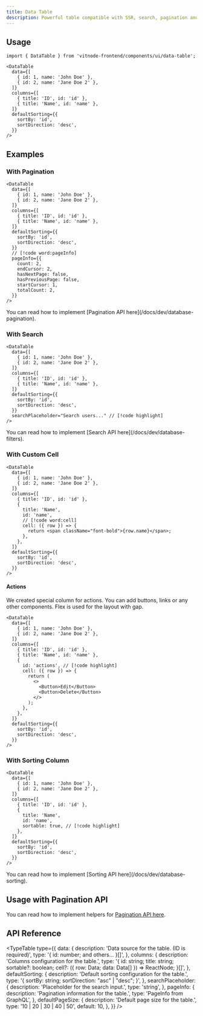 ```yaml
---
title: Data Table
description: Powerful table compatible with SSR, search, pagination and more.
---
```


## Usage

```tsx
import { DataTable } from 'vitnode-frontend/components/ui/data-table';
```

```tsx
<DataTable
  data={[
    { id: 1, name: 'John Doe' },
    { id: 2, name: 'Jane Doe 2' },
  ]}
  columns={[
    { title: 'ID', id: 'id' },
    { title: 'Name', id: 'name' },
  ]}
  defaultSorting={{
    sortBy: 'id',
    sortDirection: 'desc',
  }}
/>
```

## Examples

### With Pagination

```tsx
<DataTable
  data={[
    { id: 1, name: 'John Doe' },
    { id: 2, name: 'Jane Doe 2' },
  ]}
  columns={[
    { title: 'ID', id: 'id' },
    { title: 'Name', id: 'name' },
  ]}
  defaultSorting={{
    sortBy: 'id',
    sortDirection: 'desc',
  }}
  // [!code word:pageInfo]
  pageInfo={{
    count: 2,
    endCursor: 2,
    hasNextPage: false,
    hasPreviousPage: false,
    startCursor: 1,
    totalCount: 2,
  }}
/>
```

<Callout title="Backend">
  You can read how to implement [Pagination API
  here](/docs/dev/database-pagination).
</Callout>

### With Search

```tsx
<DataTable
  data={[
    { id: 1, name: 'John Doe' },
    { id: 2, name: 'Jane Doe 2' },
  ]}
  columns={[
    { title: 'ID', id: 'id' },
    { title: 'Name', id: 'name' },
  ]}
  defaultSorting={{
    sortBy: 'id',
    sortDirection: 'desc',
  }}
  searchPlaceholder="Search users..." // [!code highlight]
/>
```

<Callout title="Backend">
  You can read how to implement [Search API here](/docs/dev/database-filters).
</Callout>

### With Custom Cell

```tsx
<DataTable
  data={[
    { id: 1, name: 'John Doe' },
    { id: 2, name: 'Jane Doe 2' },
  ]}
  columns={[
    { title: 'ID', id: 'id' },
    {
      title: 'Name',
      id: 'name',
      // [!code word:cell]
      cell: ({ row }) => {
        return <span className="font-bold">{row.name}</span>;
      },
    },
  ]}
  defaultSorting={{
    sortBy: 'id',
    sortDirection: 'desc',
  }}
/>
```

#### Actions

We created special column for actions. You can add buttons, links or any other components. Flex is used for the layout with gap.

```tsx
<DataTable
  data={[
    { id: 1, name: 'John Doe' },
    { id: 2, name: 'Jane Doe 2' },
  ]}
  columns={[
    { title: 'ID', id: 'id' },
    { title: 'Name', id: 'name' },
    {
      id: 'actions', // [!code highlight]
      cell: ({ row }) => {
        return (
          <>
            <Button>Edit</Button>
            <Button>Delete</Button>
          </>
        );
      },
    },
  ]}
  defaultSorting={{
    sortBy: 'id',
    sortDirection: 'desc',
  }}
/>
```

### With Sorting Column

```tsx
<DataTable
  data={[
    { id: 1, name: 'John Doe' },
    { id: 2, name: 'Jane Doe 2' },
  ]}
  columns={[
    { title: 'ID', id: 'id' },
    {
      title: 'Name',
      id: 'name',
      sortable: true, // [!code highlight]
    },
  ]}
  defaultSorting={{
    sortBy: 'id',
    sortDirection: 'desc',
  }}
/>
```

<Callout title="Backend">
  You can read how to implement [Sorting API here](/docs/dev/database-sorting).
</Callout>

## Usage with Pagination API

You can read how to implement helpers for [Pagination API here](/docs/dev/database-pagination#frontend).

## API Reference


<TypeTable
  type={{
    data: {
      description: 'Data source for the table. (ID is required)',
      type: '{ id: number; and others... }[]',
    },
    columns: {
      description: 'Columns configuration for the table.',
      type: '{ id: string; title: string; sortable?: boolean; cell?: ({ row: Data; data: Data[] }) => ReactNode; }[]',
    },
    defaultSorting: {
      description: 'Default sorting configuration for the table.',
      type: '{ sortBy: string; sortDirection: "asc" | "desc"; }',
    },
    searchPlaceholder: {
      description: 'Placeholder for the search input.',
      type: 'string',
    },
    pageInfo: {
      description: 'Pagination information for the table.',
      type: 'PageInfo from GraphQL',
    },
    defaultPageSize: {
      description: 'Default page size for the table.',
      type: '10 | 20 | 30 | 40 | 50',
      default: 10,
    },
  }}
/>
